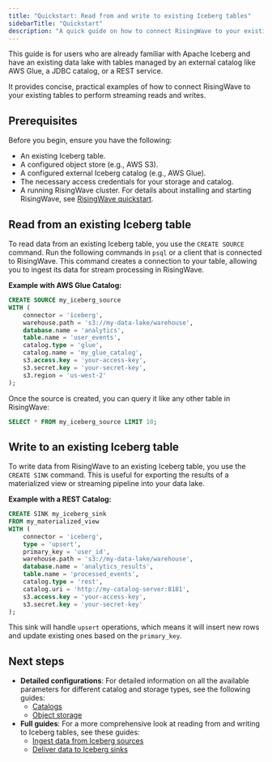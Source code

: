 ```yaml
---
title: "Quickstart: Read from and write to existing Iceberg tables"
sidebarTitle: "Quickstart"
description: "A quick guide on how to connect RisingWave to your existing Apache Iceberg tables for streaming reads and writes."
---
```


This guide is for users who are already familiar with Apache Iceberg and have an existing data lake with tables managed by an external catalog like AWS Glue, a JDBC catalog, or a REST service.

It provides concise, practical examples of how to connect RisingWave to your existing tables to perform streaming reads and writes.

## Prerequisites

Before you begin, ensure you have the following:

- An existing Iceberg table.
- A configured object store (e.g., AWS S3).
- A configured external Iceberg catalog (e.g., AWS Glue).
- The necessary access credentials for your storage and catalog.
- A running RisingWave cluster. For details about installing and starting RisingWave, see [RisingWave quickstart](/get-started/quickstart).

## Read from an existing Iceberg table

To read data from an existing Iceberg table, you use the `CREATE SOURCE` command. Run the following commands in `psql` or a client that is connected to RisingWave. This command creates a connection to your table, allowing you to ingest its data for stream processing in RisingWave.

**Example with AWS Glue Catalog:**

```sql
CREATE SOURCE my_iceberg_source
WITH (
    connector = 'iceberg',
    warehouse.path = 's3://my-data-lake/warehouse',
    database.name = 'analytics',
    table.name = 'user_events',
    catalog.type = 'glue',
    catalog.name = 'my_glue_catalog',
    s3.access.key = 'your-access-key',
    s3.secret.key = 'your-secret-key',
    s3.region = 'us-west-2'
);
```

Once the source is created, you can query it like any other table in RisingWave:
```sql
SELECT * FROM my_iceberg_source LIMIT 10;
```

## Write to an existing Iceberg table

To write data from RisingWave to an existing Iceberg table, you use the `CREATE SINK` command. This is useful for exporting the results of a materialized view or streaming pipeline into your data lake.

**Example with a REST Catalog:**
```sql
CREATE SINK my_iceberg_sink 
FROM my_materialized_view
WITH (
    connector = 'iceberg',
    type = 'upsert',
    primary_key = 'user_id',
    warehouse.path = 's3://my-data-lake/warehouse',
    database.name = 'analytics_results',
    table.name = 'processed_events',
    catalog.type = 'rest',
    catalog.uri = 'http://my-catalog-server:8181',
    s3.access.key = 'your-access-key',
    s3.secret.key = 'your-secret-key'
);
```
This sink will handle `upsert` operations, which means it will insert new rows and update existing ones based on the `primary_key`.

## Next steps

- **Detailed configurations**: For detailed information on all the available parameters for different catalog and storage types, see the following guides:
    - [Catalogs](/iceberg/catalogs)
    - [Object storage](/iceberg/object-storage)
- **Full guides**: For a more comprehensive look at reading from and writing to Iceberg tables, see these guides:
    - [Ingest data from Iceberg sources](/iceberg/ingest-from-iceberg)
    - [Deliver data to Iceberg sinks](/iceberg/deliver-to-iceberg)
